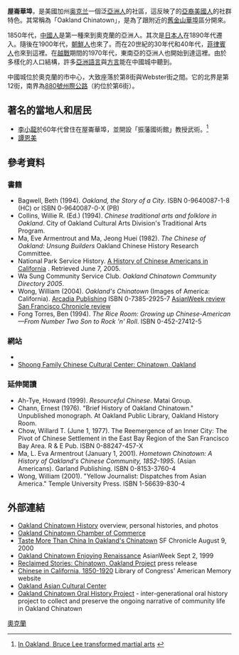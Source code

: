 {{Coord|37|48|00|N|122|16|13|W|display=title}}
{{Infobox settlement
<!--See Template:Infobox Settlement for additional fields that may be available-->
<!--See the Table at Infobox Settlement for all fields and descriptions of usage-->
<!-- Basic info  ---------------->
|name                   = 屋崙華埠<br>Oakland Chinatown  <!-- at least one of the first two fields must be filled in -->
|other_name             = 奧克蘭華埠、奧克城華埠、奧克蘭唐人街、奧克蘭中國城
|native_name            =  <!-- if different from the Chinese name -->
|nickname               =
|settlement_type        = [[:Category:Neighborhoods_in_Oakland,_California|加州奧克蘭附近社區]]
|total_type             = <!-- to set a non-standard label for total area and population rows -->
|motto                  =

<!-- images and maps  ----------->
|image_skyline          = Chinatown, Oakland.jpg
|imagesize              =
|image_caption          = 位於富蘭克林和第7街角落的故宮餐廳
|image_flag             =
|flag_size              =
|image_seal             =
|seal_size              =
|image_shield           =
|shield_size            =
|image_blank_emblem     =
|blank_emblem_type      =
|blank_emblem_size      =
|image_map              = Oakland chinatown locator map.png
|mapsize                =
|map_caption            = 屋崙華埠在加州奧克蘭城市的位置。
|image_map1             =
|mapsize1               =
|map_caption1           =
|image_dot_map          =
|dot_mapsize            =
|dot_map_caption        =
|dot_x =  |dot_y =
|pushpin_map            = California <!-- name of a location map as per Template:Location_map -->
|pushpin_label_position = <!-- position of the pushpin label: left, right, top, bottom, none -->
|pushpin_map_caption    =Location within California
|pushpin_mapsize        =
<!-- Location ------------------>
|coordinates_region     = US-CA
|subdivision_type       = 國家
|subdivision_name       = 美國
|subdivision_type1      = 州
|subdivision_name1      = [[加州|加州]]
|subdivision_type2      = 县
|subdivision_name2      = [[阿拉梅达县|阿拉梅达县]]
|subdivision_type3      = Metro Area
|subdivision_name3      = [[舊金山灣區|舊金山灣區]]
|subdivision_type4      = City
|subdivision_name4      = [[奥克兰_(加利福尼亚州)|奥克兰]]
<!-- Smaller parts (e.g. boroughs of a city) and seat of government -->
|seat_type              =
|seat                   =
|parts_type             =
|parts_style            = <!-- =list (for list), coll (for collapsed list), para (for paragraph format)
                               Default is list if up to 5 items, coll if more than 5-->
|parts                  = <!-- parts text, or header for parts list -->
|p1                     =
|p2                     = <!-- etc. up to p50: for separate parts to be listed-->
<!-- Politics ----------------->
|government_footnotes   =
|government_type        =City council district 	2
|leader_title           =City council rep
|leader_name            =Pat Kernighan
|leader_title1          =  <!-- for places with, say, both a mayor and a city manager -->
|leader_name1           =
|leader_title2          =
|leader_name2           =
|leader_title3          =
|leader_name3           =
|leader_title4          =
|leader_name4           =
|established_title      =  Settled
|established_date       = 1850年
|established_title1     =  Annexed
|established_date1      = 1852年
|established_title2     = <!-- Incorporated (city) -->
|established_date2      =
|established_title3     =
|established_date3      =
|founder                =
|named_for              =
<!-- Area    --------------------->
|area_magnitude         = <!-- use only to set a special wikilink -->
|unit_pref                = <!--Enter: Imperial, to display imperial before metric-->
|area_footnotes           =
|area_total_km2           = <!-- ALL fields with measurements are subject to automatic unit conversion-->
|area_land_km2            = <!--See table @ Template:Infobox Settlement for details on unit conversion-->
|area_water_km2           =
|area_total_dunam         = <!--Used in Middle East articles only-->
|area_total_sq_mi         =
|area_land_sq_mi          =
|area_water_sq_mi         =
|area_water_percent       =
|area_urban_km2           =
|area_urban_sq_mi         =
|area_metro_km2           =
|area_metro_sq_mi         =
|area_blank1_title        =
|area_blank1_km2          =
|area_blank1_sq_mi        =
<!-- Elevation -------------------------->
|elevation_footnotes    =  <!--for references: use <ref> </ref> tags-->
|elevation_m            =
|elevation_ft           =34
|elevation_max_m            =
|elevation_max_ft           =
|elevation_min_m            =
|elevation_min_ft           =
<!-- Population   ----------------------->
|population_as_of               =
|population_footnotes           =
|population_note                =
|population_total               =
|population_density_km2         = <!--For automatic calculation, any density field may contain: auto -->
|population_density_sq_mi       =
|population_metro               =
|population_density_metro_km2   =
|population_density_metro_sq_mi =
|population_urban               =
|population_density_urban_km2   =
|population_density_urban_sq_mi =
|population_blank1_title        =
|population_blank1              =
|population_density_blank1_km2 =
|population_density_blank1_sq_mi =
<!-- General information  --------------->
|timezone                 = [[Pacific_Standard_Time_Zone|PST]]
|utc_offset               = -8
|timezone_DST             = [[Pacific_Daylight_Time|PDT]]
|utc_offset_DST           = -7
| coor_type             = <!-- can be used to specify what the coordinates refer to -->
|latd=37 |latm=48 |lats=00 |latNS=N
|longd=122 |longm=16 |longs=13 |longEW=W
<!-- Area/postal codes & others -------->
|postal_code_type       = ZIP code
|postal_code            =94607
|area_code              =510
|blank_name             =[[Bay_Area_Rapid_Transit|BART]] Stations
|blank_info             =[[Oakland_City_Center/12th_Street|Oakland City Center/12th Street]], [[Lake_Merritt_(BART_station)|Lake Merritt]]
|blank1_name            =[[AC_Transit|AC Transit]] Bus routes
|blank1_info            =1, 1R, 11, 12, 14, 15, 18, 40, 51, 62, 63, 72, 88, 59, O
|blank2_name            =
|blank2_info            =
|blank3_name            =
|blank3_info            =
|blank4_name            =
|blank4_info            =
|blank5_name            =
|blank5_info            =
|blank6_name            =
|blank6_info            =
|website                = [http://www.oaklandchinatownchamber.org/ Oakland Chinatown Chamber of Commerce]
|footnotes              =
}}

'''屋崙華埠'''，是美國加州[[奥克兰_(加利福尼亚州)|奥克兰]]一個泛[[亞洲人|亞洲人]]的社區，這反映了的[[亞裔美國人|亞裔美國人]]的社群特色。其常稱為「Oakland Chinatown」，是為了跟附近的[[舊金山唐人街|舊金山華埠]]區分開來。

1850年代，[[美籍華人|中國人]]是第一種來到奧克蘭的亞洲人。其次是[[日裔美國人|日本人]]在1890年代遷入。隨後在1900年代，[[韓裔美國人|朝鮮人]]也來了。而在20世紀的30年代和40年代，[[菲律賓裔美國人|菲律賓人]]也來到這裡。在[[越戰|越戰]]期間的1970年代，東南亞的亞洲人也開始到達這裡。由於多樣化的人口結構，許多[[亞洲語言|亞洲語言]]與[[方言|方言]]能在中國城中聽到。

中國城位於奧克蘭的市中心，大致座落於第8街與Webster街之間。它的北界是第12街，南界為[[880號州際公路|880號州際公路]]（約位於第6街）。

==著名的當地人和居民==
*[[李小龍|李小龍]]於60年代曾住在屋崙華埠，並開設「振藩國術館」教授武術。<ref>[http://www.sfchronicle.com/sports/article/In-Oakland-Bruce-Lee-transformed-martial-arts-6485626.php In Oakland, Bruce Lee transformed martial arts] {{Wayback|url=http://www.sfchronicle.com/sports/article/In-Oakland-Bruce-Lee-transformed-martial-arts-6485626.php |date=20160822044704 }}{{en}}</ref>
*[[譚恩美|譚恩美]]

==參考資料==
===書籍===
* Bagwell, Beth (1994). ''Oakland, the Story of a City''. ISBN 0-9640087-1-8 (HC) or ISBN 0-9640087-0-X (PB)
* Collins, Willie R. (Ed.) (1994). ''Chinese traditional arts and folklore in Oakland''. City of Oakland Cultural Arts Division's Traditional Arts Program.
* Ma, Eve Armentrout and Ma, Jeong Huei (1982). ''The Chinese of Oakland: Unsung Builders'' Oakland Chinese History Research Committee.
* National Park Service History. [http://www.cr.nps.gov/history/online_books/5views/5views3.htm A History of Chinese Americans in California] {{Wayback|url=http://www.cr.nps.gov/history/online_books/5views/5views3.htm |date=20070609173417 }}. Retrieved June 7, 2005.
* Wa Sung Community Service Club. ''Oakland Chinatown Community Directory 2005''.
* Wong, William (2004). ''Oakland's Chinatown'' (Images of America: California). [[Arcadia_Publishing|Arcadia Publishing]] ISBN 0-7385-2925-7 [https://web.archive.org/web/20071007081025/http://news.asianweek.com/news/view_article.html?article_id=849ba6bd93cc104b408f562c6f495005&this_category_id=170 AsianWeek review] [http://www.sfgate.com/cgi-bin/article.cgi?f=/c/a/2004/12/31/EBGL3AB8R241.DTL&type=travelbayarea San Francisco Chronicle review] {{Wayback|url=http://www.sfgate.com/cgi-bin/article.cgi?f=%2Fc%2Fa%2F2004%2F12%2F31%2FEBGL3AB8R241.DTL&type=travelbayarea |date=20120205180858 }}
*Fong Torres, Ben (1994). ''The Rice Room: Growing up Chinese-American—From Number Two Son to Rock 'n' Roll''. ISBN 0-452-27412-5
===網站===
{{Reflist|2}}
*{{gnis|1693016}}
*[http://www.shoongccc.org Shoong Family Chinese Cultural Center: Chinatown, Oakland] {{Wayback|url=http://www.shoongccc.org/ |date=20190611061033 }}
===延伸閱讀===
* Ah-Tye, Howard (1999). ''Resourceful Chinese''. Matai Group.
* Chann, Ernest (1976). "Brief History of Oakland Chinatown." Unpublished monograph. At Oakland Public Library, Oakland History Room.
* Chow, Willard T. (June 1, 1977). The Reemergence of an Inner City: The Pivot of Chinese Settlement in the East Bay Region of the San Francisco Bay Area. R & E Pub. ISBN 0-88247-457-X
* Ma, L. Eva Armentrout (January 1, 2001). ''Hometown Chinatown: A History of Oakland's Chinese Community, 1852-1995''. (Asian Americans). Garland Publishing. ISBN 0-8153-3760-4
* Wong, William (2001). "Yellow Journalist: Dispatches from Asian America." Temple University Press.  ISBN 1-56639-830-4

==外部連結==
* [https://web.archive.org/web/20160110214132/http://oaklandchinatownhistory.org/ Oakland Chinatown History] overview, personal histories, and photos
* [http://www.oaklandchinatownchamber.org/ Oakland Chinatown Chamber of Commerce] {{Wayback|url=http://www.oaklandchinatownchamber.org/ |date=20151208045451 }}
*[http://www.sfgate.com/cgi-bin/article.cgi?file=/chronicle/archive/2000/08/09/FD22151.DTL&type=printable Taste More Than China In Oakland's Chinatown] {{Wayback|url=http://www.sfgate.com/cgi-bin/article.cgi?file=%2Fchronicle%2Farchive%2F2000%2F08%2F09%2FFD22151.DTL&type=printable |date=20120205180924 }} SF Chronicle August 9, 2000
*[https://web.archive.org/web/20050408095027/http://www.asianweek.com/090299/bay_oaklandchinatown.html Oakland Chinatown Enjoying Renaissance] AsianWeek Sept 2, 1999
*[https://web.archive.org/web/20050208055130/http://oaklandlibrary.org/PR/pr081904calStories.html Reclaimed Stories: Chinatown, Oakland Project] press release
*[http://bancroft.berkeley.edu/collections/chineseinca/index.html Chinese in California, 1850-1920] {{Wayback|url=http://bancroft.berkeley.edu/collections/chineseinca/index.html |date=20040109202829 }} Library of Congress' American Memory website
*[http://www.oacc.cc Oakland Asian Cultural Center] {{Wayback|url=http://www.oacc.cc/ |date=20200816230403 }}
*[http://memorymap.oacc.cc/ Oakland Chinatown Oral History Project] {{Wayback|url=http://memorymap.oacc.cc/ |date=20151002221217 }} - inter-generational oral history project to collect and preserve the ongoing narrative of community life in Oakland Chinatown


{{唐人街}}

[[Category:美國唐人街|奧克蘭]]